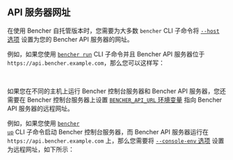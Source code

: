 
## API 服务器网址

在使用 Bencher 自托管版本时，您需要为大多数 `bencher` CLI 子命令将 [`--host` 选项][host option] 设置为您的 Bencher API 服务器的网址。

例如，如果您使用 <code><a href="/zh/docs/explanation/bencher-run/">bencher run</a></code> CLI 子命令并且 Bencher API 服务器位于 `https://api.bencher.example.com`，那么您可以这样写：

<BencherRunCode />

<br />

如果您在不同的主机上运行 Bencher 控制台服务器和 Bencher API 服务器，您还需要在 Bencher 控制台服务器上设置 [`BENCHER_API_URL` 环境变量][bencher api url environment variable] 指向 Bencher API 服务器的远程网址。

例如，如果您使用 <code><a href="/zh/docs/reference/bencher-compose/#bencher-up">bencher up</a></code> CLI 子命令启动 Bencher 控制台服务器，而 Bencher API 服务器运行在 `https://api.bencher.example.com` 上，那么您需要将 [`--console-env` 选项][console env option] 设置为远程网址，如下所示：

<BencherUpCode />

[host option]: /zh/docs/explanation/bencher-run/#--host-url
[bencher api url environment variable]: /zh/docs/reference/console-config/
[console env option]: /zh/docs/reference/bencher-compose/#--console-env-key_value